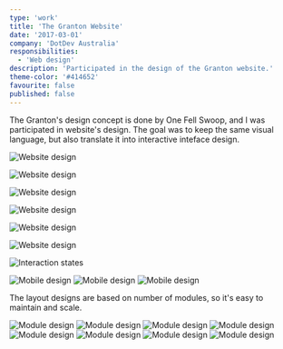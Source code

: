 ```yaml
---
type: 'work'
title: 'The Granton Website'
date: '2017-03-01'
company: 'DotDev Australia'
responsibilities:
  - 'Web design'
description: 'Participated in the design of the Granton website.'
theme-color: '#414652'
favourite: false
published: false
---
```



The Granton's design concept is done by One Fell Swoop, and I was participated in website's design. The goal was to keep the same visual language, but also translate it into interactive inteface design.

<ImageContainer noCaption>

![Website design](works-granton-01.jpg)

</ImageContainer>

<ImageContainer noCaption>

![Website design](works-granton-02.jpg)

</ImageContainer>

<ImageContainer noCaption>

![Website design](works-granton-03.jpg)

</ImageContainer>

<ImageContainer noCaption>

![Website design](works-granton-04.jpg)

</ImageContainer>

<ImageContainer noCaption>

![Website design](works-granton-05.jpg)

</ImageContainer>

<ImageContainer noCaption>

![Website design](works-granton-06.jpg)

</ImageContainer>

<ImageContainer>

![Interaction states](works-granton-07.png)

</ImageContainer>

<ImageContainer grid={3} noCaption blockCaption="Mobile layouts">

![Mobile design](works-granton-m-01.jpg)
![Mobile design](works-granton-m-02.jpg)
![Mobile design](works-granton-m-03.jpg)

</ImageContainer>

The layout designs are based on number of modules, so it's easy to maintain and scale.

<ImageContainer grid={8} noCaption noShadow blockCaption="Section modules">

![Module design](works-granton-module-01.png)
![Module design](works-granton-module-02.png)
![Module design](works-granton-module-03.png)
![Module design](works-granton-module-04.png)
![Module design](works-granton-module-05.png)
![Module design](works-granton-module-06.png)
![Module design](works-granton-module-07.png)
![Module design](works-granton-module-08.png)

</ImageContainer>
